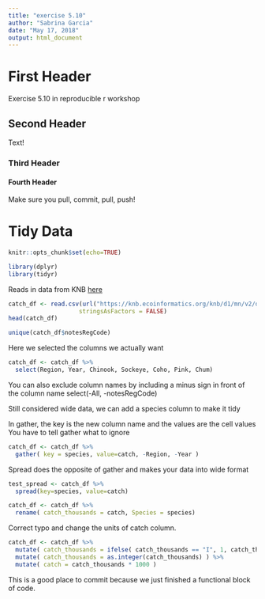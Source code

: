 ```yaml
---
title: "exercise 5.10"
author: "Sabrina Garcia"
date: "May 17, 2018"
output: html_document
---
```


# First Header

Exercise 5.10 in reproducible r workshop

## Second Header

Text!

### Third Header

#### Fourth Header

Make sure you pull, commit, pull, push!

# Tidy Data

``` r
knitr::opts_chunk$set(echo=TRUE)
```

``` r
library(dplyr)
library(tidyr)
```

Reads in data from KNB [here](https://knb.ecoinformatics.org/#view/df35b.304.2)

``` r
catch_df <- read.csv(url("https://knb.ecoinformatics.org/knb/d1/mn/v2/object/df35b.302.1", method = "libcurl"),
                    stringsAsFactors = FALSE)
head(catch_df)
```

```r
unique(catch_df$notesRegCode)
```

Here we selected the columns we actually want

``` r
catch_df <- catch_df %>% 
  select(Region, Year, Chinook, Sockeye, Coho, Pink, Chum)
```

You can also exclude column names by including a minus sign in front
of the column name select(-All, -notesRegCode)

Still considered wide data, we can add a species column to make it tidy

In gather, the key is the new column name and the values are the cell values
You have to tell gather what to ignore

``` r
catch_df <- catch_df %>% 
  gather( key = species, value=catch, -Region, -Year )
```

Spread does the opposite of gather and makes your data into wide format

```r
test_spread <- catch_df %>% 
  spread(key=species, value=catch)
```

```r
catch_df <- catch_df %>% 
  rename( catch_thousands = catch, Species = species)
```

Correct typo and change the units of catch column.

```r
catch_df <- catch_df %>% 
  mutate( catch_thousands = ifelse( catch_thousands == "I", 1, catch_thousands )) %>% 
  mutate( catch_thousands = as.integer(catch_thousands) ) %>% 
  mutate( catch = catch_thousands * 1000 )  
```

This is a good place to commit because we just finished a functional block of code.




